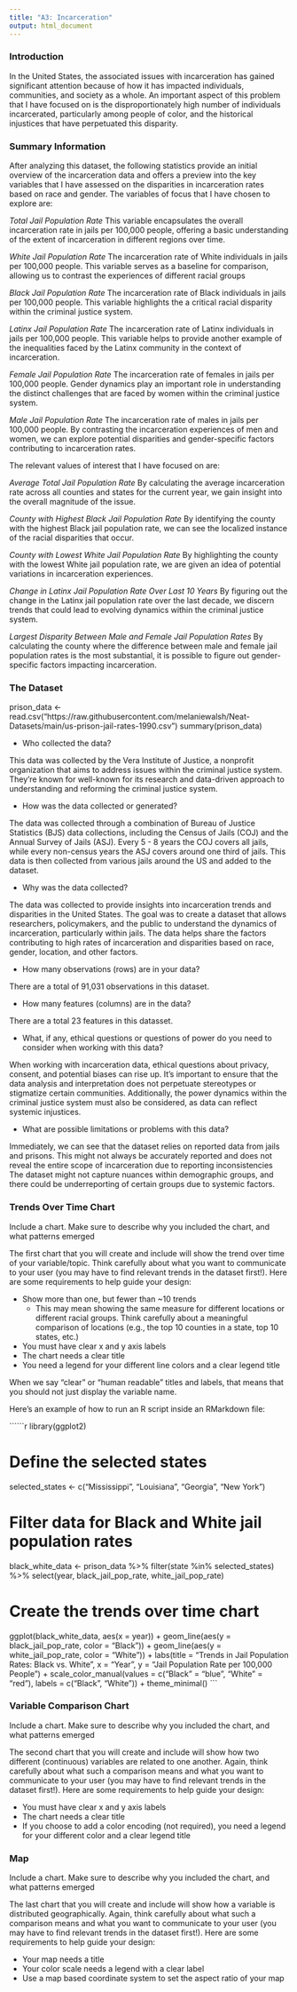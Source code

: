 ```yaml
---
title: "A3: Incarceration"
output: html_document
---
```


### Introduction

In the United States, the associated issues with incarceration has gained significant attention because of how it has impacted individuals, communities, and society as a whole. An important aspect of this problem that I have focused on is the disproportionately high number of individuals incarcerated, particularly among people of color, and the historical injustices that have perpetuated this disparity. 

### Summary Information

After analyzing this dataset, the following statistics provide an initial overview of the incarceration data and offers a preview into the key variables that I have assessed on the disparities in incarceration rates based on race and gender. The variables of focus that I have chosen to explore are:

*Total Jail Population Rate*
This variable encapsulates the overall incarceration rate in jails per 100,000 people, offering a basic understanding of the extent of incarceration in different regions over time.

*White Jail Population Rate*
The incarceration rate of White individuals in jails per 100,000 people. This variable serves as a baseline for comparison, allowing us to contrast the experiences of different racial groups

*Black Jail Population Rate*
The incarceration rate of Black individuals in jails per 100,000 people. This variable highlights the a critical racial disparity within the criminal justice system.

*Latinx Jail Population Rate*
The incarceration rate of Latinx individuals in jails per 100,000 people. This variable helps to provide another example of the inequalities faced by the Latinx community in the context of incarceration.

*Female Jail Population Rate*
The incarceration rate of females in jails per 100,000 people. Gender dynamics play an important role in understanding the distinct challenges that are faced by women within the criminal justice system.

*Male Jail Population Rate*
The incarceration rate of males in jails per 100,000 people. By contrasting the incarceration experiences of men and women, we can explore potential disparities and gender-specific factors contributing to incarceration rates.

The relevant values of interest that I have focused on are:

*Average Total Jail Population Rate* 
By calculating the average incarceration rate across all counties and states for the current year, we gain insight into the overall magnitude of the issue.

*County with Highest Black Jail Population Rate* 
By identifying the county with the highest Black jail population rate, we can see the localized instance of the racial disparities that occur.

*County with Lowest White Jail Population Rate*
By highlighting the county with the lowest White jail population rate, we are given an idea of potential variations in incarceration experiences.

*Change in Latinx Jail Population Rate Over Last 10 Years*
By figuring out the change in the Latinx jail population rate over the last decade, we discern trends that could lead to evolving dynamics within the criminal justice system.

*Largest Disparity Between Male and Female Jail Population Rates*
By calculating the county where the difference between male and female jail population rates is the most substantial, it is possible to figure out gender-specific factors impacting incarceration.


### The Dataset

prison_data <- read.csv("https://raw.githubusercontent.com/melaniewalsh/Neat-Datasets/main/us-prison-jail-rates-1990.csv")
summary(prison_data)

* Who collected the data?

This data was collected by the Vera Institute of Justice, a nonprofit organization that aims to address issues within the criminal justice system. They're known for well-known for its research and data-driven approach to understanding and reforming the criminal justice system.

* How was the data collected or generated?  

The data was collected through a combination of Bureau of Justice Statistics (BJS) data collections, including the Census of Jails (COJ) and the Annual Survey of Jails (ASJ). Every 5 - 8 years the COJ covers all jails, while every non-census years the ASJ covers around one third of jails. This data is then collected from various jails around the US and added to the dataset.

* Why was the data collected? 

The data was collected to provide  insights into incarceration trends and disparities in the United States. The goal was to create a dataset that allows researchers, policymakers, and the public to understand the dynamics of incarceration, particularly within jails. The data helps share the factors contributing to high rates of incarceration and disparities based on race, gender, location, and other factors. 

* How many observations (rows) are in your data?  

There are a total of 91,031 observations in this dataset.

* How many features (columns) are in the data?  

There are a total 23 features in this datasset.

* What, if any, ethical questions or questions of power do you need to consider when working with this data?  

When working with incarceration data, ethical questions about privacy, consent, and potential biases can rise up. It's important to ensure that the data analysis and interpretation does not perpetuate stereotypes or stigmatize certain communities. Additionally, the power dynamics within the criminal justice system must also be considered, as data can reflect systemic injustices. 

* What are possible limitations or problems with this data?

Immediately, we can see that the dataset relies on reported data from jails and prisons. This might not always be accurately reported and does not reveal the entire scope of incarceration due to reporting inconsistencies The dataset might not capture nuances within demographic groups, and there could be underreporting of certain groups due to systemic factors. 


### Trends Over Time Chart

Include a chart. Make sure to describe why you included the chart, and what patterns emerged

The first chart that you will create and include will show the trend over time of your variable/topic. Think carefully about what you want to communicate to your user (you may have to find relevant trends in the dataset first!). Here are some requirements to help guide your design:

- Show more than one, but fewer than ~10 trends
  - This may mean showing the same measure for different locations or different racial groups. Think carefully about a meaningful comparison of locations (e.g., the top 10 counties in a state, top 10 states, etc.)
- You must have clear x and y axis labels
- The chart needs a clear title 
- You need a legend for your different line colors and a clear legend title

When we say "clear" or "human readable" titles and labels, that means that you should not just display the variable name.

Here's an example of how to run an R script inside an RMarkdown file:

``````r
library(ggplot2)

# Define the selected states
selected_states <- c("Mississippi", "Louisiana", "Georgia", "New York")

# Filter data for Black and White jail population rates
black_white_data <- prison_data %>%
  filter(state %in% selected_states) %>%
  select(year, black_jail_pop_rate, white_jail_pop_rate)

# Create the trends over time chart
ggplot(black_white_data, aes(x = year)) +
  geom_line(aes(y = black_jail_pop_rate, color = "Black")) +
  geom_line(aes(y = white_jail_pop_rate, color = "White")) +
  labs(title = "Trends in Jail Population Rates: Black vs. White",
       x = "Year",
       y = "Jail Population Rate per 100,000 People") +
  scale_color_manual(values = c("Black" = "blue", "White" = "red"),
                     labels = c("Black", "White")) +
  theme_minimal()
```

### Variable Comparison Chart

Include a chart. Make sure to describe why you included the chart, and what patterns emerged

The second chart that you will create and include will show how two different (continuous) variables are related to one another. Again, think carefully about what such a comparison means and what you want to communicate to your user (you may have to find relevant trends in the dataset first!). Here are some requirements to help guide your design:

- You must have clear x and y axis labels
- The chart needs a clear title 
- If you choose to add a color encoding (not required), you need a legend for your different color and a clear legend title

### Map

Include a chart. Make sure to describe why you included the chart, and what patterns emerged

The last chart that you will create and include will show how a variable is distributed geographically. Again, think carefully about what such a comparison means and what you want to communicate to your user (you may have to find relevant trends in the dataset first!). Here are some requirements to help guide your design:

- Your map needs a title
- Your color scale needs a legend with a clear label
- Use a map based coordinate system to set the aspect ratio of your map

